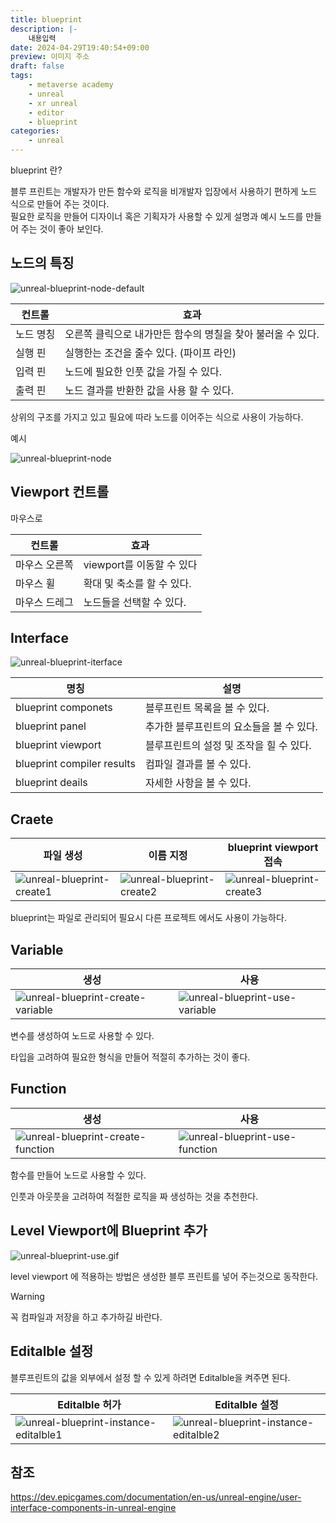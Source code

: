 ```yaml
---
title: blueprint
description: |-
    내용입력
date: 2024-04-29T19:40:54+09:00
preview: 이미지 주소
draft: false
tags:
    - metaverse academy
    - unreal
    - xr unreal
    - editor
    - blueprint
categories:
    - unreal
---
```


blueprint 란?

블루 프린트는 개발자가 만든 함수와 로직을 비개발자 입장에서 사용하기 편하게 노드 식으로 만들어 주는 것이다.\
필요한 로직을 만들어 디자이너 혹은 기획자가 사용할 수 있게 설명과 예시 노드를 만들어 주는 것이 좋아 보인다.

## 노드의 특징

![unreal-blueprint-node-default](./blueprint/assets/unreal-blueprint-node-default.png)


| 컨트롤 | 효과 |
| --- | --- |
| 노드 명칭 | 오른쪽 클릭으로 내가만든 함수의 명칠을 찾아 불러올 수 있다. |
| 실행 핀 | 실행한는 조건을 줄수 있다. (파이프 라인) |
| 입력 핀 | 노드에 필요한 인풋 값을 가질 수 있다. |
| 출력 핀 | 노드 결과를 반환한 값을 사용 할 수 있다. |

상위의 구조를 가지고 있고 필요에 따라 노드를 이어주는 식으로 사용이 가능하다.

예시

![unreal-blueprint-node](./blueprint/assets/unreal-blueprint-node.png)

## Viewport 컨트롤

마우스로 

| 컨트롤 | 효과 |
| --- | --- |
| 마우스 오른쪽 | viewport를 이동할 수 있다 |
| 마우스 휠 | 확대 및 축소를 할 수 있다. |
| 마우스 드레그 | 노드들을 선택할 수 있다. |

## Interface

![unreal-blueprint-iterface](./blueprint/assets/unreal-blueprint-iterface.png)


| 명칭 | 설명 |
| --- | --- |
| blueprint componets | 블루프린트 목록을 볼 수 있다. |
| blueprint panel | 추가한 블루프린트의 요소들을 볼 수 있다. |
| blueprint viewport | 블루프린트의 설정 및 조작을 힐 수 있다. |
| blueprint compiler results | 컴파일 결과를 볼 수 있다. |
| blueprint deails | 자세한 사항을 볼 수 있다. |

## Craete

| 파일 생성 | 이름 지정 | blueprint viewport 접속 | 
| --- |--- | --- |
| ![unreal-blueprint-create1](./blueprint/assets/unreal-blueprint-create1.gif) | ![unreal-blueprint-create2](./blueprint/assets/unreal-blueprint-create2.gif) | ![unreal-blueprint-create3](./blueprint/assets/unreal-blueprint-create3.gif) |

blueprint는 파일로 관리되어 필요시 다른 프로젝트 에서도 사용이 가능하다.


## Variable

| 생성 | 사용 |
| --- | --- |
| ![unreal-blueprint-create-variable](./blueprint/assets/unreal-blueprint-create-variable.gif) | ![unreal-blueprint-use-variable](./blueprint/assets/unreal-blueprint-use-variable.gif) |

변수를 생성하여 노드로 사용할 수 있다.

타입을 고려하여 필요한 형식을 만들어 적절히 추가하는 것이 좋다.

## Function

| 생성 | 사용 |
| --- | --- |
| ![unreal-blueprint-create-function](./blueprint/assets/unreal-blueprint-create-function.gif) | ![unreal-blueprint-use-function](./blueprint/assets/unreal-blueprint-use-function.gif) |

함수를 만들어 노드로 사용할 수 있다.

인풋과 아웃풋을 고려하여 적절한 로직을 짜 생성하는 것을 추천한다.

## Level Viewport에 Blueprint 추가

![unreal-blueprint-use.gif](./blueprint/assets/unreal-blueprint-use.gif)

level viewport 에 적용하는 방법은 생성한 블루 프린트를 넣어 주는것으로 동작한다.

> [!WARNING]
> 꼭 컴파일과 저장을 하고 추가하길 바란다.

## Editalble 설정

블루프린트의 값을 외부에서 설정 할 수 있게 하려면 Editalble을 켜주면 된다.

| Editalble 허가 | Editalble 설정 |
| --- | --- |
| ![unreal-blueprint-instance-editalble1](./blueprint/assets/unreal-blueprint-instance-editalble1.gif) | ![unreal-blueprint-instance-editalble2](./blueprint/assets/unreal-blueprint-instance-editalble2.gif) 

## 참조

https://dev.epicgames.com/documentation/en-us/unreal-engine/user-interface-components-in-unreal-engine


